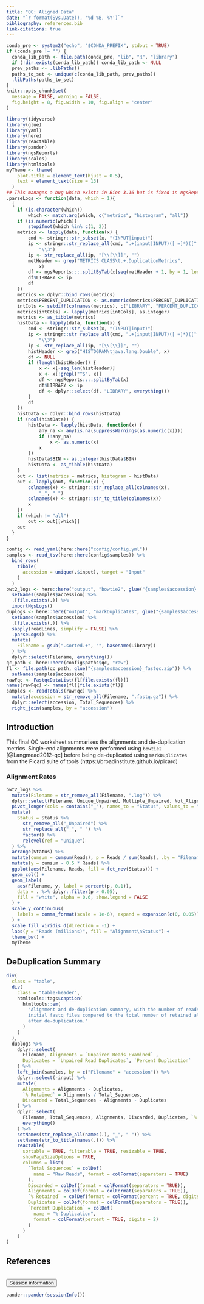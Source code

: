 ```yaml
---
title: "QC: Aligned Data"
date: "`r format(Sys.Date(), '%d %B, %Y')`"
bibliography: references.bib
link-citations: true
---
```


```r
conda_pre <- system2("echo", "$CONDA_PREFIX", stdout = TRUE)
if (conda_pre != "") {
  conda_lib_path <- file.path(conda_pre, "lib", "R", "library")
  if (!dir.exists(conda_lib_path)) conda_lib_path <- NULL
  prev_paths <- .libPaths()
  paths_to_set <- unique(c(conda_lib_path, prev_paths))
  .libPaths(paths_to_set)
}
knitr::opts_chunk$set(
  message = FALSE, warning = FALSE,
  fig.height = 8, fig.width = 10, fig.align = 'center'
)
```

```r
library(tidyverse)
library(glue)
library(yaml)
library(here)
library(reactable)
library(pander)
library(ngsReports)
library(scales)
library(htmltools)
myTheme <- theme(
    plot.title = element_text(hjust = 0.5),
    text = element_text(size = 13)
  )
## This manages a bug which exists in Bioc 3.16 but is fixed in ngsReports 2.2.3
.parseLogs <- function(data, which = 1){
  {
    if (is.character(which)) 
        which <- match.arg(which, c("metrics", "histogram", "all"))
    if (is.numeric(which)) 
        stopifnot(which %in% c(1, 2))
    metrics <- lapply(data, function(x) {
        cmd <- stringr::str_subset(x, "(INPUT|input)")
        ip <- stringr::str_replace_all(cmd, ".+(input|INPUT)([ =]*)([^ ]+.bam).+", 
            "\\3")
        ip <- str_replace_all(ip, "[\\[\\]]", "")
        metHeader <- grep("METRICS CLASS\t.+.DuplicationMetrics", 
            x)
        df <- ngsReports:::.splitByTab(x[seq(metHeader + 1, by = 1, length.out = 2)])
        df$LIBRARY <- ip
        df
    })
    metrics <- dplyr::bind_rows(metrics)
    metrics$PERCENT_DUPLICATION <- as.numeric(metrics$PERCENT_DUPLICATION)
    intCols <- setdiff(colnames(metrics), c("LIBRARY", "PERCENT_DUPLICATION"))
    metrics[intCols] <- lapply(metrics[intCols], as.integer)
    metrics <- as_tibble(metrics)
    histData <- lapply(data, function(x) {
        cmd <- stringr::str_subset(x, "(INPUT|input)")
        ip <- stringr::str_replace_all(cmd, ".+(input|INPUT)([ =]*)([^ ]+.bam).+", 
            "\\3")
        ip <- str_replace_all(ip, "[\\[\\]]", "")
        histHeader <- grep("HISTOGRAM\tjava.lang.Double", x)
        df <- NULL
        if (length(histHeader)) {
            x <- x[-seq_len(histHeader)]
            x <- x[!grepl("^$", x)]
            df <- ngsReports:::.splitByTab(x)
            df$LIBRARY <- ip
            df <- dplyr::select(df, "LIBRARY", everything())
        }
        df
    })
    histData <- dplyr::bind_rows(histData)
    if (ncol(histData)) {
        histData <- lapply(histData, function(x) {
            any_na <- any(is.na(suppressWarnings(as.numeric(x))))
            if (!any_na) 
                x <- as.numeric(x)
            x
        })
        histData$BIN <- as.integer(histData$BIN)
        histData <- as_tibble(histData)
    }
    out <- list(metrics = metrics, histogram = histData)
    out <- lapply(out, function(x) {
        colnames(x) <- stringr::str_replace_all(colnames(x), 
            "_", " ")
        colnames(x) <- stringr::str_to_title(colnames(x))
        x
    })
    if (which != "all") 
        out <- out[[which]]
    out
  }
}
```

```r
config <- read_yaml(here::here("config/config.yml"))
samples <- read_tsv(here::here(config$samples)) %>% 
  bind_rows(
    tibble(
      accession = unique(.$input), target = "Input"
    )
  )
bwt2_logs <- here::here("output", "bowtie2", glue("{samples$accession}.log")) %>% 
  setNames(samples$accession) %>% 
  .[file.exists(.)] %>% 
  importNgsLogs() 
duplogs <- here::here("output", "markDuplicates", glue("{samples$accession}.metrics.txt")) %>%
  setNames(samples$accession) %>% 
  .[file.exists(.)] %>% 
  sapply(readLines, simplify = FALSE) %>% 
  .parseLogs() %>% 
  mutate(
    Filename = gsub(".sorted.+", "", basename(Library))
  ) %>% 
  dplyr::select(Filename, everything())
qc_path <- here::here(config$paths$qc, "raw")
fl <- file.path(qc_path, glue("{samples$accession}_fastqc.zip")) %>% 
  setNames(samples$accession)
rawFqc <- FastqcDataList(fl[file.exists(fl)])
names(rawFqc) <- names(fl)[file.exists(fl)]
samples <- readTotals(rawFqc) %>% 
  mutate(accession = str_remove_all(Filename, ".fastq.gz")) %>% 
  dplyr::select(accession, Total_Sequences) %>% 
  right_join(samples, by = "accession")
```

## Introduction

This final QC worksheet summarises the alignments and de-duplication metrics.
Single-end alignments were performed using `bowtie2` [@Langmead2012-qc] before being de-duplicated using `markDuplicates` from the Picard suite of tools (https://broadinstitute.github.io/picard)


### Alignment Rates

```r
bwt2_logs %>% 
  mutate(Filename = str_remove_all(Filename, ".log")) %>% 
  dplyr::select(Filename, Unique_Unpaired, Multiple_Unpaired, Not_Aligned) %>% 
  pivot_longer(cols = contains("_"), names_to = "Status", values_to = "Reads") %>% 
  mutate(
    Status = Status %>% 
      str_remove_all("_Unpaired") %>% 
      str_replace_all("_", " ") %>% 
      factor() %>%
      relevel(ref = "Unique")
  ) %>% 
  arrange(Status) %>% 
  mutate(cumsum = cumsum(Reads), p = Reads / sum(Reads), .by = "Filename") %>% 
  mutate(y = cumsum - 0.5 * Reads) %>% 
  ggplot(aes(Filename, Reads, fill = fct_rev(Status))) +
  geom_col() +
  geom_label(
    aes(Filename, y, label = percent(p, 0.1)),
    data = . %>% dplyr::filter(p > 0.05),
    fill = "white", alpha = 0.6, show.legend = FALSE
  ) +
  scale_y_continuous(
    labels = comma_format(scale = 1e-6), expand = expansion(c(0, 0.05))
  ) +
  scale_fill_viridis_d(direction = -1) +
  labs(y = "Reads (millions)", fill = "Alignment\nStatus") +
  theme_bw() +
  myTheme
```

## DeDuplication Summary

```r
div(
  class = "table",
  div(
    class = "table-header",
    htmltools::tags$caption(
      htmltools::em(
        "Alignment and de-duplication summary, with the number of reads in the 
        initial fastq files compared to the total number of retained alignments 
        after de-duplication."
      )
    )
  ),
  duplogs %>% 
    dplyr::select(
      Filename, Alignments = `Unpaired Reads Examined` , 
      Duplicates = `Unpaired Read Duplicates`, `Percent Duplication`  
    ) %>% 
    left_join(samples, by = c("Filename" = "accession")) %>% 
    dplyr::select(-input) %>% 
    mutate(
      Alignments = Alignments - Duplicates,
      `% Retained` = Alignments / Total_Sequences,
      Discarded = Total_Sequences - Alignments - Duplicates
    ) %>% 
    dplyr::select(
      Filename, Total_Sequences, Alignments, Discarded, Duplicates, `% Retained`, 
      everything()
    ) %>% 
    setNames(str_replace_all(names(.), "_", " ")) %>% 
    setNames(str_to_title(names(.))) %>% 
    reactable(
      sortable = TRUE, filterable = TRUE, resizable = TRUE,
      showPageSizeOptions = TRUE,
      columns = list(
        `Total Sequences` = colDef(
          name = "Raw Reads", format = colFormat(separators = TRUE)
        ),
        Discarded = colDef(format = colFormat(separators = TRUE)),
        Alignments = colDef(format = colFormat(separators = TRUE)),
        `% Retained` = colDef(format = colFormat(percent = TRUE, digits = 2)),
        Duplicates = colDef(format = colFormat(separators = TRUE)),
        `Percent Duplication` = colDef(
          name = "% Duplication",
          format = colFormat(percent = TRUE, digits = 2)
        )
      )
    )
)
```

## References

<div id="refs"></div>

<br>
<button type="button" class="btn btn-default btn-sessioninfo" data-toggle="collapse" data-target="#sessioninfo" style="display: block;">
<span class="glyphicon glyphicon-info-sign" aria-hidden="true"></span> Session information
</button>
</p>
<div id="sessioninfo" class="collapse">
```r
pander::pander(sessionInfo())
```
</div>
